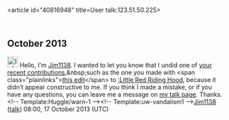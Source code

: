 <article id="40816948" title=User talk:123.51.50.225>
	<talkpage id="40816948" title="User talk:123.51.50.225">

== October 2013 ==

[[File:Information.svg|25px|alt=Information icon]] Hello, I'm [[User:Jim1138|Jim1138]]. I wanted to let you know that I undid one of [[Special:Contributions/123.51.50.225|your recent contributions]],&amp;nbsp;such as the one you made with &lt;span class=&quot;plainlinks&quot;&gt;[http://en.wikipedia.org/wiki/Little_Red_Riding_Hood?diff=577538040 this edit]&lt;/span&gt; to [[:Little Red Riding Hood]], because it didn’t appear constructive to me. If you think I made a mistake, or if you have any questions, you can leave me a message on [[User_talk:Jim1138|my talk page]]. Thanks. &lt;!-- Template:Huggle/warn-1 --&gt;&lt;!-- Template:uw-vandalism1 --&gt;[[User:Jim1138|Jim1138]] ([[User talk:Jim1138|talk]]) 08:00, 17 October 2013 (UTC)
	</talkpage>
</article>